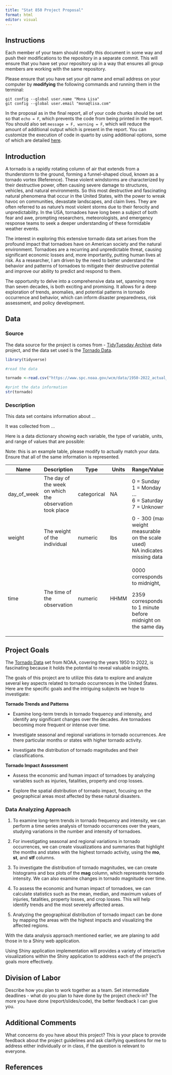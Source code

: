 ```yaml
---
title: "Stat 850 Project Proposal"
format: html
editor: visual
---
```


## Instructions

Each member of your team should modify this document in some way and push their modifications to the repository in a separate commit. This will ensure that you have set your repository up in a way that ensures all group members are working with the same repository.

Please ensure that you have set your git name and email address on your computer by **modifying** the following commands and running them in the terminal:

```         
git config --global user.name "Mona Lisa"
git config --global user.email "mona@lisa.com"
```

In the proposal as in the final report, all of your code chunks should be set so that `echo = F`, which prevents the code from being printed in the report. You should also set `message = F, warning = F`, which will reduce the amount of additional output which is present in the report. You can customize the execution of code in quarto by using additional options, some of which are detailed [here](https://quarto.org/docs/computations/execution-options.html).

## Introduction

A tornado is a rapidly rotating column of air that extends from a thunderstorm to the ground, forming a funnel-shaped cloud, known as a tornado vortex (Reference). These violent windstorms are characterized by their destructive power, often causing severe damage to structures, vehicles, and natural environments. So this most destructive and fascinating natural phenomena that occur in the United States, with the power to wreak havoc on communities, devastate landscapes, and claim lives. They are often referred to as nature's most violent storms due to their ferocity and unpredictability. In the USA, tornadoes have long been a subject of both fear and awe, prompting researchers, meteorologists, and emergency response teams to seek a deeper understanding of these formidable weather events.

The interest in exploring this extensive tornado data set arises from the profound impact that tornadoes have on American society and the natural environment. Tornadoes are a recurring and unpredictable threat, causing significant economic losses and, more importantly, putting human lives at risk. As a researcher, I am driven by the need to better understand the behavior and patterns of tornadoes to mitigate their destructive potential and improve our ability to predict and respond to them.

The opportunity to delve into a comprehensive data set, spanning more than seven decades, is both exciting and promising. It allows for a deep exploration of trends, anomalies, and potential patterns in tornado occurrence and behavior, which can inform disaster preparedness, risk assessment, and policy development.

## Data

### Source

The data source for the project is comes from - [TidyTuesday Archive](https://github.com/rfordatascience/tidytuesday) data project, and the data set used is the [Tornado Data](https://www.spc.noaa.gov/wcm/data/1950-2022_actual_tornadoes.csv).


```r

library(tidyverse)

#read the data

tornado <-read.csv("https://www.spc.noaa.gov/wcm/data/1950-2022_actual_tornadoes.csv")

#print the data information
str(tornado)

```

### Description

This data set contains information about ...

It was collected from ...

Here is a data dictionary showing each variable, the type of variable, units, and range of values that are possible:

Note: this is an example table, please modify to actually match your data. Ensure that all of the same information is represented.

+-------------+---------------------------------------------------------+-------------+---------+---------------------------------------------------------------+
| Name        | Description                                             | Type        | Units   | Range/Values                                                  |
+=============+=========================================================+=============+=========+===============================================================+
| day_of_week | The day of the week on which the observation took place | categorical | NA      | 0 = Sunday\                                                   |
|             |                                                         |             |         | 1 = Monday\                                                   |
|             |                                                         |             |         | ...\                                                          |
|             |                                                         |             |         | 6 = Saturday\                                                 |
|             |                                                         |             |         | 7 = Unknown                                                   |
+-------------+---------------------------------------------------------+-------------+---------+---------------------------------------------------------------+
| weight      | The weight of the individual                            | numeric     | lbs     | 0 - 300 (max weight measurable on the scale used)\            |
|             |                                                         |             |         | NA indicates missing data                                     |
+-------------+---------------------------------------------------------+-------------+---------+---------------------------------------------------------------+
| time        | The time of the observation                             | numeric     | HHMM    | 0000 corresponds to midnight,                                 |
|             |                                                         |             |         |                                                               |
|             |                                                         |             |         | 2359 corresponds to 1 minute before midnight on the same day. |
+-------------+---------------------------------------------------------+-------------+---------+---------------------------------------------------------------+

## Project Goals

The [Tornado Data](https://www.spc.noaa.gov/wcm/data/1950-2022_actual_tornadoes.csv) set from NOAA, covering the years 1950 to 2022, is fascinating because it holds the potential to reveal valuable insights.

The goals of this project are to utilize this data to explore and analyze several key aspects related to tornado occurrences in the United States. Here are the specific goals and the intriguing subjects we hope to investigate:

**Tornado Trends and Patterns**

-   Examine long-term trends in tornado frequency and intensity, and identify any significant changes over the decades. Are tornadoes becoming more frequent or intense over time.

-   Investigate seasonal and regional variations in tornado occurrences. Are there particular months or states with higher tornado activity.

-   Investigate the distribution of tornado magnitudes and their classifications.

**Tornado Impact Assessment**

-   Assess the economic and human impact of tornadoes by analyzing variables such as injuries, fatalities, property and crop losses.

-   Explore the spatial distribution of tornado impact, focusing on the geographical areas most affected by these natural disasters.

### Data Analyzing Approach

1.  To examine long-term trends in tornado frequency and intensity, we can perform a time series analysis of tornado occurrences over the years, studying variations in the number and intensity of tornadoes.

2.  For investigating seasonal and regional variations in tornado occurrences, we can create visualizations and summaries that highlight the months and states with the highest tornado activity, using the **mo**, **st**, and **stf** columns.

3.  To investigate the distribution of tornado magnitudes, we can create histograms and box plots of the **mag** column, which represents tornado intensity. We can also examine changes in tornado magnitude over time.

4.  To assess the economic and human impact of tornadoes, we can calculate statistics such as the mean, median, and maximum values of injuries, fatalities, property losses, and crop losses. This will help identify trends and the most severely affected areas.

5.  Analyzing the geographical distribution of tornado impact can be done by mapping the areas with the highest impacts and visualizing the affected regions.

With the data analysis approach mentioned earlier, we are planing to add those in to a Shiny web application.

Using Shiny application implementation will provides a variety of interactive visualizations within the Shiny application to address each of the project's goals more effectively.

## Division of Labor

Describe how you plan to work together as a team. Set intermediate deadlines - what do you plan to have done by the project check-in? The more you have done (report/slides/code), the better feedback I can give you.

## Additional Comments

What concerns do you have about this project? This is your place to provide feedback about the project guidelines and ask clarifying questions for me to address either individually or in class, if the question is relevant to everyone.

## References
